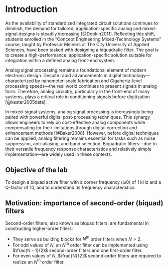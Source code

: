 # Introduction
As the availability of standardized integrated circuit solutions continues to diminish, the demand for tailored, application-specific analog and mixed-signal designs is steadily increasing [@Dobkin2011]. Reflecting this shift, students enrolled in the “Concept Engineering Mixed-Technology Systems” course, taught by Professor Meiners at The City University of Applied Sciences, have been tasked with designing a biquadratic filter. The goal is to create a high-performance, application-specific solution suitable for integration within a defined analog front-end system.

Analog signal processing remains a foundational element of modern electronic design. Despite rapid advancements in digital technology—characterized by nanometer-scale fabrication and Gigahertz-level processing speeds—the real world continues to present signals in analog form. Therefore, analog circuitry, particularly in the front-end of many systems, plays a critical role in conditioning signals before digitization [@kester2005data].

In mixed-signal systems, analog signal processing is increasingly being paired with powerful digital post-processing techniques. This synergy allows engineers to rely on cost-effective analog components while compensating for their limitations through digital correction and enhancement methods [@Baker2008]. However, before digital techniques can be applied, analog filtering remains essential for tasks such as noise suppression, anti-aliasing, and band selection. Biquadratic filters—due to their versatile frequency response characteristics and relatively simple implementation—are widely used in these contexts.

## Objective of the lab

To design a biquad active filter with a corner frequency (ω0) of 1 kHz and a Q-factor of 10, and to understand its frequency characteristics.

## Motivation: importance of second-order (biquad) filters

Second-order filters, also known as biquad filters, are fundamental in constructing higher-order filters:

- They serve as building blocks for $N^{\text{th}}$ order filters when $N > 2$.
- For odd values of $N$, an $N^{\text{th}}$ order filter can be implemented using $\frac{N - 1}{2}$ second-order filters and one first-order filter.
- For even values of $N$, $\frac{N}{2}$ second-order filters are required to realize an $N^{\text{th}}$ order filter.